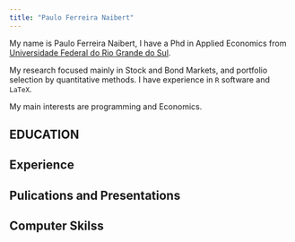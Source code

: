 ```yaml
---
title: "Paulo Ferreira Naibert"
---
```


My name is Paulo Ferreira Naibert, I have a Phd in Applied Economics from
[Universidade Federal do Rio Grande do Sul](https://www.ufrgs.br/ppge/).

My research focused mainly in Stock and Bond Markets, and portfolio selection by quantitative methods. 
I have experience in `R` software and `LaTeX`.

My main interests are programming and Economics.

## EDUCATION

## Experience

## Pulications and Presentations

## Computer Skilss

